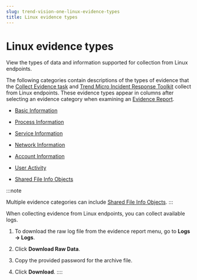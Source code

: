 ```yaml
---
slug: trend-vision-one-linux-evidence-types
title: Linux evidence types
---
```

# Linux evidence types

View the types of data and information supported for collection from Linux endpoints.

The following categories contain descriptions of the types of evidence that the [Collect Evidence task](collect-evidence-task.mdx) and [Trend Micro Incident Response Toolkit](manual-evidence-collection.mdx) collect from Linux endpoints. These evidence types appear in columns after selecting an evidence category when examining an [Evidence Report](evidence-report.mdx).

- [Basic Information](basic-information-linux.mdx)

- [Process Information](process-information-linux.mdx)

- [Service Information](service-information-linux.mdx)

- [Network Information](network-information-linux.mdx)

- [Account Information](account-information-linux.mdx)

- [User Activity](user-activity-linux.mdx)

- [Shared File Info Objects](shared-file-info-objects-linux.mdx)

:::note

Multiple evidence categories can include [Shared File Info Objects](shared-file-info-objects-linux.mdx).
:::

When collecting evidence from Linux endpoints, you can collect available logs.

1.  To download the raw log file from the evidence report menu, go to **Logs → Logs**.

2.  Click **Download Raw Data**.

3.  Copy the provided password for the archive file.

4.  Click **Download**.
::::
